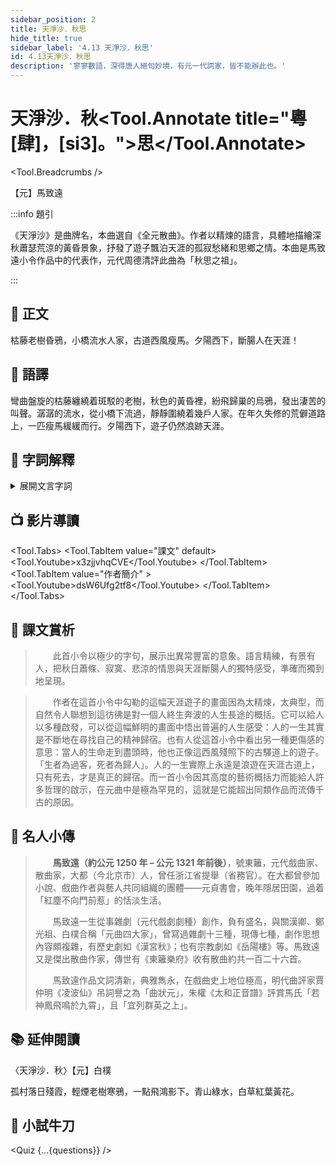```yaml
---
sidebar_position: 2
title: 天淨沙．秋思
hide_title: true
sidebar_label: '4.13 天淨沙．秋思'
id: 4.13天淨沙．秋思
description: '寥寥數語，深得唐人絕句妙境，有元一代詞家，皆不能辦此也。'
---
```



# <span className="KeepAll" data-annotation="曲牌">天淨沙</span>．秋<Tool.Annotate title="粵 [肆]，[si3]。">思</Tool.Annotate>

<Tool.Breadcrumbs />  

<p className="source-text">【元】馬致遠</p>

:::info 題引

<p className="pre-text">《天淨沙》是曲牌名，本曲選自《全元散曲》。作者以精煉的語言，具體地描繪深秋蕭瑟荒涼的黃昏景象，抒發了遊子飄泊天涯的孤寂愁緒和思鄉之情。本曲是馬致遠小令作品中的代表作，元代周德清評此曲為「秋思之祖」。</p>

:::

## 📖 正文

<p className="main-text">枯藤老樹<Tool.Annotate title="黃昏時歸巢的烏鴉。">昏鴉</Tool.Annotate>，小橋流水人家，<Tool.Annotate title="古老荒涼、行人稀少的道路。">古道</Tool.Annotate>西風瘦馬。夕陽西下，<Tool.Annotate title="指漂泊在外、思家而難歸的傷心人。">斷腸人</Tool.Annotate>在天<Tool.Annotate title="粵 [牙]，[ngaa4]。">涯</Tool.Annotate>！</p>

## 📝 語譯

<div className="translation-text">

彎曲盤旋的枯藤纏繞着斑駁的老樹，秋色的黃昏裡，紛飛歸巢的烏鴉，發出淒苦的叫聲。潺潺的流水，從小橋下流過，靜靜圍繞着幾戶人家。在年久失修的荒僻道路上，一匹瘦馬緩緩而行。夕陽西下，遊子仍然浪跡天涯。

</div>

## 💬 字詞解釋

<details>
<summary>展開文言字詞</summary>

<ol>

<li>思：<span className="py-circle">粵</span> [肆]，[si3]。</li>

<li>昏鴉：黃昏時歸巢的烏鴉。</li>

<li>古道：古老荒涼、行人稀少的道路。</li>

<li>斷腸人：指漂泊在外、思家而難歸的傷心人。</li>

<li>涯：<span className="py-circle">粵</span> [牙]，[ngaa4]。</li>
    
</ol>

</details>

## 📺 影片導讀

<Tool.Tabs>
  <Tool.TabItem value="課文" default>
    <Tool.Youtube>x3zjjvhqCVE</Tool.Youtube>
  </Tool.TabItem>
  <Tool.TabItem value="作者簡介" >
    <Tool.Youtube>dsW6Ufg2tf8</Tool.Youtube>
  </Tool.TabItem>
</Tool.Tabs>

## 🌈 課文賞析

> 　　此首小令以極少的字句，展示出異常豐富的意象。語言精練，有景有人，把秋日蕭條、寂寞、悲涼的情思與天涯斷腸人的獨特感受，準確而獨到地呈現。

> 　　作者在這首小令中勾勒的這幅天涯遊子的畫面因為太精煉，太典型，而自然令人聯想到這彷彿是對一個人終生奔波的人生長途的概括。它可以給人以多種啟發，可以從這幅鮮明的畫面中悟出普遍的人生感受：人的一生其實是不斷地在尋找自己的精神歸宿。也有人從這首小令中看出另一種更傷感的意思：當人的生命走到盡頭時，他也正像這西風殘照下的古驛道上的遊子。「生者為過客，死者為歸人」。人的一生實際上永遠是浪遊在天涯古道上，只有死去，才是真正的歸宿。而一首小令因其高度的藝術概括力而能給人許多哲理的啟示，在元曲中是極為罕見的，這就是它能超出同類作品而流傳千古的原因。 

## 🦹 名人小傳
 
> 　　**馬致遠（約公元 1250 年 – 公元 1321 年前後）**，號東籬，元代戲曲家、散曲家，大都（今北京市）人，曾任浙江省提舉（省務官）。在大都曾參加小說、戲曲作者與藝人共同組織的團體——元貞書會，晚年隱居田園，過着「紅塵不向門前惹」的恬淡生活。
>
> 　　馬致遠一生從事雜劇（元代戲劇劇種）創作，負有盛名，與關漢卿、鄭光祖、白樸合稱「元曲四大家」，曾寫過雜劇十三種，現傳七種，劇作思想內容頗複雜，有歷史劇如《漢宮秋》；也有宗教劇如《岳陽樓》等。馬致遠又是傑出散曲作家，傳世有《東籬樂府》收有散曲約共一百二十六首。
>
> 　　馬致遠作品文詞清新，典雅雋永，在戲曲史上地位極高，明代曲評家賈仲明《凌波仙》吊詞譽之為「曲狀元」，朱權《太和正音譜》評賞馬氏「若神鳳飛鳴於九霄」，且「宜列群英之上」。

## 📚 延伸閱讀

<p className="source-text">〈天淨沙．秋〉【元】白樸</p>


<p className="translation-text">孤村落日殘霞，輕煙老樹寒鴉，一點飛鴻影下。青山綠水，白草紅葉黃花。</p>

## 🚀 小試牛刀


<Quiz {...{questions}} />